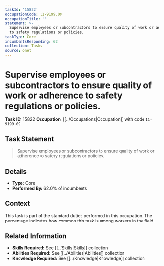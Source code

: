 ```yaml
---
taskId: '15822'
occupationCode: 11-9199.09
occupationTitle: ''
statement: >-
  Supervise employees or subcontractors to ensure quality of work or adherence
  to safety regulations or policies.
taskType: Core
incumbentsResponding: 62
collection: Tasks
source: onet
---
```

# Supervise employees or subcontractors to ensure quality of work or adherence to safety regulations or policies.

**Task ID:** 15822
**Occupation:** [[../Occupations|Occupation]] with code `11-9199.09`

## Task Statement

> Supervise employees or subcontractors to ensure quality of work or adherence to safety regulations or policies.

## Details

- **Type:** Core
- **Performed By:** 62.0% of incumbents

## Context

This task is part of the standard duties performed in this occupation. The percentage indicates how common this task is among workers in the field.

## Related Information

- **Skills Required:** See [[../Skills|Skills]] collection
- **Abilities Required:** See [[../Abilities|Abilities]] collection
- **Knowledge Required:** See [[../Knowledge|Knowledge]] collection
